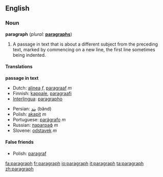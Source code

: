 ==English==

===Noun===
'''paragraph''' (''plural:'' '''[[paragraphs]]''')
#A passage in text that is about a different subject from the preceding text, marked by commencing on a new line, the first line sometimes being indented.

====Translations====

'''passage in text'''
{{top}}
*Dutch: [[alinea]] ''f'', [[paragraaf]] ''m''
*Finnish: [[kappale]], [[paragraafi]]
*[[Interlingua]]: [[paragrapho]]
{{mid}}
*Persian: [[بند]] (bănd)
*Polish: [[akapit]] ''m''
*Portuguese: [[parágrafo]] ''m''
*Russian: [[параграф]] ''m''
*Slovene: [[odstavek]] ''m''
{{bottom}}

====False friends====
*Polish: [[paragraf]]

[[fa:paragraph]]
[[fr:paragraph]]
[[io:paragraph]]
[[it:paragraph]]
[[ta:paragraph]]
[[zh:paragraph]]